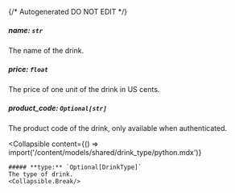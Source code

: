{/* Autogenerated DO NOT EDIT  */}

##### **name:** `str`
The name of the drink.

##### **price:** `float`
The price of one unit of the drink in US cents.

##### **product_code:** `Optional[str]`
The product code of the drink, only available when authenticated.

<Collapsible
    content={() => import('/content/models/shared/drink_type/python.mdx')}
>
    ##### **type:** `Optional[DrinkType]`
    The type of drink.
    <Collapsible.Break/>
</Collapsible>

